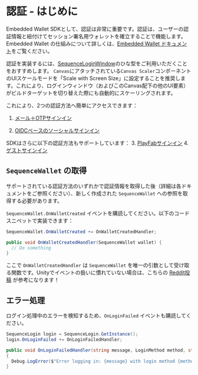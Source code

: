 # 認証 - はじめに
Embedded Wallet SDKとして、認証は非常に重要です。認証は、ユーザーの認証情報と紐付けてセッション署名用ウォレットを確立することで機能します。Embedded Wallet の仕組みについて詳しくは、[Embedded Wallet ドキュメント](/solutions_old/wallets/embedded-wallet/overview)をご覧ください。

認証を実装するには、[SequenceLoginWindow](/sdk/unity/bootstrap_game#login)のひな型をご利用いただくことをおすすめします。
`Canvas`にアタッチされている`Canvas Scaler`コンポーネントのUIスケールモードを「Scale with Screen Size」に設定することを推奨します。これにより、ログインウィンドウ（およびこのCanvas配下の他のUI要素）がビルドターゲットを切り替えた際にも自動的にスケーリングされます。

これにより、2つの認証方法へ簡単にアクセスできます：
1.  [メール＋OTPサインイン](/sdk/unity/onboard/authentication/email)

2.  [OIDCベースのソーシャルサインイン](/sdk/unity/onboard/authentication/oidc)

SDKはさらに以下の認証方法もサポートしています：
3\.  [PlayFabサインイン](/sdk/unity/onboard/authentication/playfab)
4. [ゲストサインイン](/sdk/unity/onboard/authentication/guest)

## `SequenceWallet` の取得
サポートされている認証方法のいずれかで認証情報を取得した後（詳細は各ドキュメントをご参照ください）、新しく作成された `SequenceWallet` への参照を取得する必要があります。

`SequenceWallet.OnWalletCreated` イベントを購読してください。以下のコードスニペットで実装できます：

```csharp
SequenceWallet.OnWalletCreated += OnWalletCreatedHandler;

public void OnWalletCreatedHandler(SequenceWallet wallet) {
  // Do something
}
```

ここで `OnWalletCreatedHandler` は `SequenceWallet` を唯一の引数として受け取る関数です。Unityでイベントの扱いに慣れていない場合は、こちらの [Reddit投稿](https://www.reddit.com/r/gamedev/comments/u3hz2v/how_to_use_events_a_supersimple_unity_example/) が参考になります！

## エラー処理
ログイン処理中のエラーを検知するため、`OnLoginFailed` イベントも購読してください。

```csharp
SequenceLogin login = SequenceLogin.GetInstance();
login.OnLoginFailed += OnLoginFailedHandler;

public void OnLoginFailedHandler(string message, LoginMethod method, string email, List<LoginMethod> loginMethods = default)
{
  Debug.LogError($"Error logging in: {message} with login method {method} and email {email}");
}
```